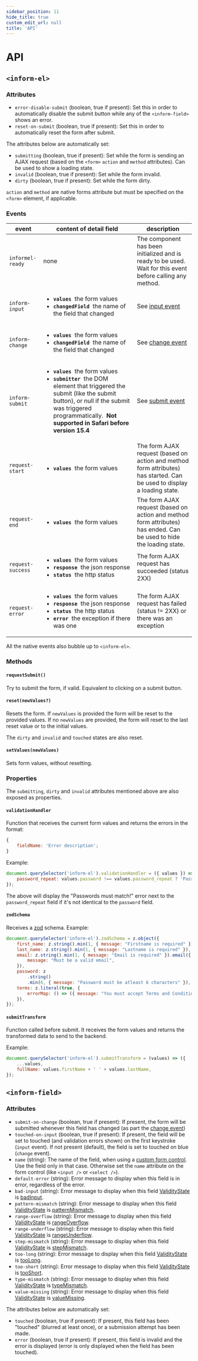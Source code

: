 ```yaml
---
sidebar_position: 11
hide_title: true
custom_edit_url: null
title: 'API'
---
```


# API

## `<inform-el>`

### Attributes

-   `error-disable-submit` (boolean, true if present): Set this in order to automatically disable the submit button while any of the `<inform-field>` shows an error.
-   `reset-on-submit` (boolean, true if present): Set this in order to automatically reset the form after submit.

The attributes below are automatically set:

-   `submitting` (boolean, true if present): Set while the form is sending an AJAX request (based on the `<form>` `action` and `method` attributes). Can be used to show a loading state.
-   `invalid` (boolean, true if present): Set while the form invalid.
-   `dirty` (boolean, true if present): Set while the form dirty.

`action` and `method` are native forms attribute but must be specified on the `<form>` element, if applicable.

### Events

<table>
    <thead>
        <tr>
            <th>event</th>
            <th>content of detail field</th>
            <th>description</th>
        </tr>
    </thead>
    <tbody>
        <tr>
            <td>
                <code>informel-ready</code>
            </td>
            <td>none</td>
            <td>The component has been initialized and is ready to be used. Wait for this event before calling any method.</td>
        </tr>
        <tr>
            <td>
                <code>inform-input</code>
            </td>
            <td>
                <ul>
                    <li>
                        <b>
                            <code>values</code>
                        </b>
                        &nbsp;the form values
                    </li>
                    <li>
                        <b>
                            <code>changedField</code>
                        </b>
                        &nbsp;the name of the field that changed
                    </li>
                </ul>
            </td>
            <td>
                See <a href="https://developer.mozilla.org/en-US/docs/Web/API/HTMLElement/input_event">input event</a>
            </td>
        </tr>
        <tr>
            <td>
                <code>inform-change</code>
            </td>
            <td>
                <ul>
                    <li>
                        <b>
                            <code>values</code>
                        </b>
                        &nbsp;the form values
                    </li>
                    <li>
                        <b>
                            <code>changedField</code>
                        </b>
                        &nbsp;the name of the field that changed
                    </li>
                </ul>
            </td>
            <td>
                See <a href="https://developer.mozilla.org/en-US/docs/Web/API/HTMLElement/change_event">change event</a>
            </td>
        </tr>
        <tr>
            <td>
                <code>inform-submit</code>
            </td>
            <td>
                <ul>
                    <li>
                        <b>
                            <code>values</code>
                        </b>
                        &nbsp;the form values
                    </li>
                    <li>
                        <b>
                            <code>submitter</code>
                        </b>
                        &nbsp;the DOM element that triggered the submit (like the submit button), or null if the submit was triggered programmatically.
                        &nbsp;<b>Not supported in Safari before version 15.4</b>
                    </li>
                </ul>
            </td>
            <td>
                See <a href="https://developer.mozilla.org/en-US/docs/Web/API/HTMLFormElement/submit_event">submit event</a>
            </td>
        </tr>
        <tr>
            <td>
                <code>request-start</code>
            </td>
            <td>
                <ul>
                    <li>
                        <b>
                            <code>values</code>
                        </b>
                        &nbsp;the form values
                    </li>
                </ul>
            </td>
            <td>The form AJAX request (based on action and method form attributes) has started. Can be used to display a loading state.</td>
        </tr>
        <tr>
            <td>
                <code>request-end</code>
            </td>
            <td>
                <ul>
                    <li>
                        <b>
                            <code>values</code>
                        </b>
                        &nbsp;the form values
                    </li>
                </ul>
            </td>
            <td>The form AJAX request (based on action and method form attributes) has ended. Can be used to hide the loading state.</td>
        </tr>
        <tr>
            <td>
                <code>request-success</code>
            </td>
            <td>
                <ul>
                    <li>
                        <b>
                            <code>values</code>
                        </b>
                        &nbsp;the form values
                    </li>
                    <li>
                        <b>
                            <code>response</code>
                        </b>
                        &nbsp;the json response
                    </li>
                    <li>
                        <b>
                            <code>status</code>
                        </b>
                        &nbsp;the http status
                    </li>
                </ul>
            </td>
            <td>The form AJAX request has succeeded (status 2XX)</td>
        </tr>
        <tr>
            <td>
                <code>request-error</code>
            </td>
            <td>
                <ul>
                    <li>
                        <b>
                            <code>values</code>
                        </b>
                        &nbsp;the form values
                    </li>
                    <li>
                        <b>
                            <code>response</code>
                        </b>
                        &nbsp;the json response
                    </li>
                    <li>
                        <b>
                            <code>status</code>
                        </b>
                        &nbsp;the http status
                    </li>
                    <li>
                        <b>
                            <code>error</code>
                        </b>
                        &nbsp;the exception if there was one
                    </li>
                </ul>
            </td>
            <td>The form AJAX request has failed (status != 2XX) or there was an exception</td>
        </tr>
    </tbody>
</table>

All the native events also bubble up to `<inform-el>`.

### Methods

#### `requestSubmit()`

Try to submit the form, if valid. Equivalent to clicking on a submit button.

#### `reset(newValues?)`

Resets the form. If `newValues` is provided the form will be reset to the provided values.
If no `newValues` are provided, the form will reset to the last reset value or to the initial values.

The `dirty` and `invalid` and `touched` states are also reset.

#### `setValues(newValues)`

Sets form values, without resetting.

### Properties

The `submitting`, `dirty` and `invalid` attributes mentioned above are also exposed as properties.

#### `validationHandler`

Function that receives the current form values and returns the errors in the format:

```js
{
    fieldName: 'Error description';
}
```

Example:

```js
document.querySelector('inform-el').validationHandler = ({ values }) => ({
    password_repeat: values.password !== values.password_repeat ? 'Passwords must match!' : '',
});
```

The above will display the "Passwords must match!" error next to the `password_repeat` field if it's not
identical to the `password` field.

#### `zodSchema`

Receives a [zod](https://github.com/colinhacks/zod) schema. Example:

```javascript
document.querySelector('inform-el').zodSchema = z.object({
    first_name: z.string().min(1, { message: "Firstname is required" }),
    last_name: z.string().min(1, { message: "Lastname is required" }),
    email: z.string().min(1, { message: "Email is required" }).email({
        message: "Must be a valid email",
    }),
    password: z
        .string()
        .min(6, { message: "Password must be atleast 6 characters" }),
    terms: z.literal(true, {
        errorMap: () => ({ message: "You must accept Terms and Conditions" }),
    }),
});
```

#### `submitTransform`

Function called before submit. It receives the form values and returns the transformed
data to send to the backend.

Example:

```js
document.querySelector('inform-el').submitTransform = (values) => ({
    ...values,
    fullName: values.firstName + ' ' + values.lastName,
});
```

## `<inform-field>`

### Attributes

-   `submit-on-change` (boolean, true if present): If present, the form will be submitted whenever this field has changed (as part the [change event](https://developer.mozilla.org/en-US/docs/Web/API/HTMLElement/change_event))
-   `touched-on-input` (boolean, true if present): If present, the field will be set to touched (and validation errors shown) on the first keystroke (`input` event). If not present (default), the field is set to touched on blue (`change` event).
-   `name` (string): The name of the field, when using a [custom form control](custom-elements.mdx). Use the field only in that case. Otherwise set the `name` attribute on the form control (like `<input />` or `<select />`).
-   `default-error` (string): Error message to display when this field is in error, regardless of the error.
-   `bad-input` (string): Error message to display when this field [ValidityState](https://developer.mozilla.org/en-US/docs/Web/API/ValidityState) is [badInput](https://developer.mozilla.org/en-US/docs/Web/API/ValidityState/badInput).
-   `pattern-mismatch` (string): Error message to display when this field [ValidityState](https://developer.mozilla.org/en-US/docs/Web/API/ValidityState) is [patternMismatch](https://developer.mozilla.org/en-US/docs/Web/API/ValidityState/patternMismatch).
-   `range-overflow` (string): Error message to display when this field [ValidityState](https://developer.mozilla.org/en-US/docs/Web/API/ValidityState) is [rangeOverflow](https://developer.mozilla.org/en-US/docs/Web/API/ValidityState/rangeOverflow).
-   `range-underflow` (string): Error message to display when this field [ValidityState](https://developer.mozilla.org/en-US/docs/Web/API/ValidityState) is [rangeUnderflow](https://developer.mozilla.org/en-US/docs/Web/API/ValidityState/rangeUnderflow).
-   `step-mismatch` (string): Error message to display when this field [ValidityState](https://developer.mozilla.org/en-US/docs/Web/API/ValidityState) is [stepMismatch](https://developer.mozilla.org/en-US/docs/Web/API/ValidityState/stepMismatch).
-   `too-long` (string): Error message to display when this field [ValidityState](https://developer.mozilla.org/en-US/docs/Web/API/ValidityState) is [tooLong](https://developer.mozilla.org/en-US/docs/Web/API/ValidityState/tooLong).
-   `too-short` (string): Error message to display when this field [ValidityState](https://developer.mozilla.org/en-US/docs/Web/API/ValidityState) is [tooShort](https://developer.mozilla.org/en-US/docs/Web/API/ValidityState/tooShort).
-   `type-mismatch` (string): Error message to display when this field [ValidityState](https://developer.mozilla.org/en-US/docs/Web/API/ValidityState) is [typeMismatch](https://developer.mozilla.org/en-US/docs/Web/API/ValidityState/typeMismatch).
-   `value-missing` (string): Error message to display when this field [ValidityState](https://developer.mozilla.org/en-US/docs/Web/API/ValidityState) is [valueMissing](https://developer.mozilla.org/en-US/docs/Web/API/ValidityState/valueMissing).

The attributes below are automatically set:

-   `touched` (boolean, true if present): If present, this field has been "touched" (blurred at least once), or a submission attempt has been made.
-   `error` (boolean, true if present): If present, this field is invalid and the error is displayed (error is only displayed when the field has been touched).
